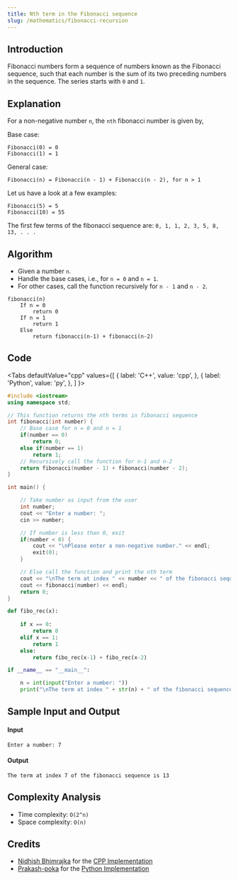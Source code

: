 ```yaml
---
title: Nth term in the Fibonacci sequence
slug: /mathematics/fibonacci-recursion
---
```


## Introduction

Fibonacci numbers form a sequence of numbers known as the Fibonacci sequence, such that each number is the sum of its two preceding numbers in the sequence. The series starts with `0` and `1`.

## Explanation

For a non-negative number `n`, the `nth` fibonacci number is given by,

Base case:

```
Fibonacci(0) = 0
Fibonacci(1) = 1
```

General case:

```
Fibonacci(n) = Fibonacci(n - 1) + Fibonacci(n - 2), for n > 1
```

Let us have a look at a few examples:

```
Fibonacci(5) = 5
Fibonacci(10) = 55
```

The first few terms of the fibonacci sequence are: `0, 1, 1, 2, 3, 5, 8, 13, . . . `

## Algorithm

  - Given a number `n`.
  - Handle the base cases, i.e., for `n = 0` and `n = 1`.
  - For other cases, call the function recursively for `n - 1` and `n - 2`.

```
fibonacci(n)
    If n = 0
        return 0
    If n = 1
        return 1
    Else
        return fibonacci(n-1) + fibonacci(n-2)
```

## Code


<Tabs
  defaultValue="cpp"
  values={[
    { label: 'C++', value: 'cpp', },
    { label: 'Python', value: 'py', },
  ]
}>

<TabItem value="cpp">

```cpp
#include <iostream>
using namespace std;

// This function returns the nth terms in fibonacci sequence
int fibonacci(int number) {
	// Base case for n = 0 and n = 1
	if(number == 0) 
		return 0;
	else if(number == 1)
		return 1;
	// Recursively call the function for n-1 and n-2
	return fibonacci(number - 1) + fibonacci(number - 2);
}

int main() {

	// Take number as input from the user
	int number;
	cout << "Enter a number: ";
	cin >> number;

	// If number is less than 0, exit
	if(number < 0) {
		cout << "\nPlease enter a non-negative number." << endl;
		exit(0);
	}

	// Else call the function and print the nth term
	cout << "\nThe term at index " << number << " of the fibonacci sequence is ";
	cout << fibonacci(number) << endl;
	return 0;
}
```

</TabItem>
<TabItem value="py">

```python
def fibo_rec(x):
    
    if x == 0:
        return 0
    elif x == 1:
        return 1
    else:
        return fibo_rec(x-1) + fibo_rec(x-2)

if __name__ == "__main__":

    n = int(input("Enter a number: "))
    print("\nThe term at index " + str(n) + " of the fibonacci sequence is " + str(fibo_rec(n)))
```

</TabItem>
</Tabs>

## Sample Input and Output

#### Input

```
Enter a number: 7
```

#### Output

```
The term at index 7 of the fibonacci sequence is 13
```

## Complexity Analysis

  - Time complexity: `O(2^n)`
  - Space complexity: `O(n)`

## Credits

  - [Nidhish Bhimrajka](https://github.com/nidh-ish) for the [CPP Implementation](https://github.com/TesseractCoding/NeoAlgo/blob/master/C-Plus-Plus/math/fibonacci.cpp)
  - [Prakash-poka](https://github.com/Prakash-poka) for the [Python Implementation](https://github.com/TesseractCoding/NeoAlgo/blob/master/Python/math/Fibonacci.py)
